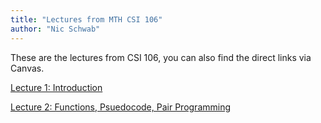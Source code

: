 ```yaml
---
title: "Lectures from MTH CSI 106"
author: "Nic Schwab"
---
```


These are the lectures from CSI 106, you can also find the direct links via Canvas. 

[Lecture 1: Introduction](./lectures/1_Introduction.qmd)

[Lecture 2: Functions, Psuedocode, Pair Programming](./lectures/2_functions_and_variables.qmd)